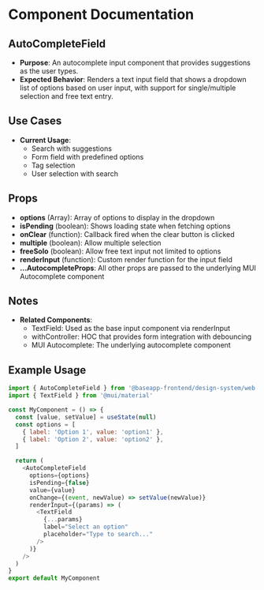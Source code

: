 
<Meta title="@baseapp-frontend | designSystem/Inputs/AutoCompleteField" />

# Component Documentation

## AutoCompleteField

- **Purpose**: An autocomplete input component that provides suggestions as the user types.
- **Expected Behavior**: Renders a text input field that shows a dropdown list of options based on user input, with support for single/multiple selection and free text entry.

## Use Cases

- **Current Usage**:
  - Search with suggestions
  - Form field with predefined options
  - Tag selection
  - User selection with search

## Props

- **options** (Array): Array of options to display in the dropdown
- **isPending** (boolean): Shows loading state when fetching options
- **onClear** (function): Callback fired when the clear button is clicked
- **multiple** (boolean): Allow multiple selection
- **freeSolo** (boolean): Allow free text input not limited to options
- **renderInput** (function): Custom render function for the input field
- **...AutocompleteProps**: All other props are passed to the underlying MUI Autocomplete component

## Notes

- **Related Components**:
  - TextField: Used as the base input component via renderInput
  - withController: HOC that provides form integration with debouncing
  - MUI Autocomplete: The underlying autocomplete component

## Example Usage

```javascript
import { AutoCompleteField } from '@baseapp-frontend/design-system/web'
import { TextField } from '@mui/material'

const MyComponent = () => {
  const [value, setValue] = useState(null)
  const options = [
    { label: 'Option 1', value: 'option1' },
    { label: 'Option 2', value: 'option2' },
  ]

  return (
    <AutoCompleteField
      options={options}
      isPending={false}
      value={value}
      onChange={(event, newValue) => setValue(newValue)}
      renderInput={(params) => (
        <TextField 
          {...params} 
          label="Select an option"
          placeholder="Type to search..."
        />
      )}
    />
  )
}
export default MyComponent
```
